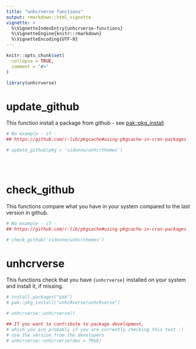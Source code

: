 ```yaml
---
title: "unhcrverse functions"
output: rmarkdown::html_vignette
vignette: >
  %\VignetteIndexEntry{unhcrverse-functions}
  %\VignetteEngine{knitr::rmarkdown}
  %\VignetteEncoding{UTF-8}
---
```


```r
knitr::opts_chunk$set(
  collapse = TRUE,
  comment = "#>"
)
```

```r
library(unhcrverse)
```

<!-- WARNING - This vignette is generated by {fusen} from /dev/dev_fusen.Rmd: do not edit by hand -->

# update_github

This function install a package from github - see [pak::pkg_install](https://pak.r-lib.org/reference/pkg_install.html)
    

  

```r
# No example - cf - 
## https://github.com/r-lib/pkgcache#using-pkgcache-in-cran-packages

# update_github(pkg = 'vidonne/unhcrthemes')


     
```

  

  
  

# check_github

This functions compare what you have in your system compared to the last version in github.
    

  

```r
# No example - cf - 
## https://github.com/r-lib/pkgcache#using-pkgcache-in-cran-packages

# check_github('vidonne/unhcrthemes')
```

  

  



# unhcrverse

This functions check that you have `{unhcrverse}` installed on your system and install it, if missing.
    

  

```r

# install.packages("pak")
# pak::pkg_install("unhcRverse/unhcRverse")

# unhcrverse::unhcrverse() 

## If you want to contribute to package development, 
# which you are probably if you are currently checking this test :)
# use the version from the developers
# unhcrverse::unhcrverse(dev = TRUE)
```

  

  



